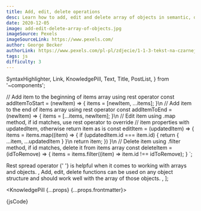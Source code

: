 ```yaml
---
title: Add, edit, delete operations
desc: Learn how to add, edit and delete array of objects in semantic, declarative approach using rest spread operator and array methods.
date: 2020-12-05
image: add-edit-delete-array-of-objects.jpg
imageSource: Pexels
imageSourceLink: https://www.pexels.com/
author: George Becker
authorLink: https://www.pexels.com/pl-pl/zdjecie/1-1-3-tekst-na-czarnej-tablicy-374918/
tags: js
difficulty: 3
---
```


  SyntaxHighlighter,
  Link,
  KnowledgePill,
  Text,
  Title,
  PostList,
} from '~components';

// Add item to the beginning of items array using rest operator
const addItemToStart = (newItem) => {
  items = [newItem, ...items];
}\n
// Add item to the end of items array using rest operator
const addItemToEnd = (newItem) => {
  items = [...items, newItem];
}\n
// Edit item using .map method, if id matches, use rest operator to override
// item properties with updatedItem, otherwise return item as is
const editItem = (updatedItem) => {
  items = items.map((item) => {
    if (updatedItem.id === item.id) {
      return {
        ...item,
        ...updatedItem
      }
    }\n
    return item;
  })
}\n
// Delete item using .filter method, if id matches, delete it from items array
const deleteItem = (idToRemove) => {
  items = items.filter((item) => item.id !== idToRemove);
}
`;

  <Text>
    <Link href="https://javascript.info/rest-parameters-spread">
      Rest spread operator
    </Link>{' '}
    is helpful when it comes to working with arrays and objects.
  </Text>,
  <Text>
    Add, edit, delete functions can be used on any object structure and should
    work well with the array of those objects.
  </Text>,
];

<KnowledgePill {...props} {...props.frontmatter}>
  <Title level={4} transform="none">
    Immutability with rest spread operator
  </Title>
  <SyntaxHighlighter language="javascript" showCopy>
    {jsCode}
  </SyntaxHighlighter>
  <Title level={4} transform="none">
    Explanation
  </Title>
  <PostList data={listData} />
</KnowledgePill>

